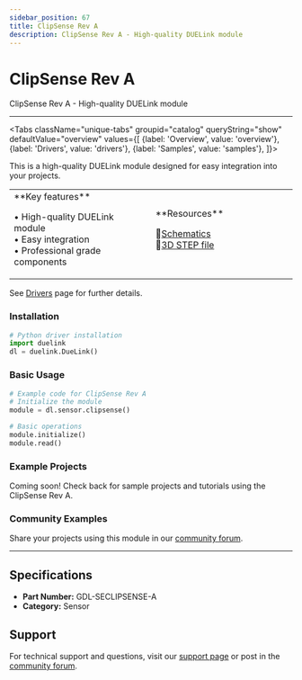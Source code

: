```yaml
---
sidebar_position: 67
title: ClipSense Rev A
description: ClipSense Rev A - High-quality DUELink module
---
```



# ClipSense Rev A

<ProductImageSelector 
  partNumber="seclipsense-a"
  productName="ClipSense Rev A"
/>

ClipSense Rev A - High-quality DUELink module

---

<Tabs className="unique-tabs" groupid="catalog" queryString="show" defaultValue="overview"
  values={[
    {label: 'Overview', value: 'overview'},
    {label: 'Drivers', value: 'drivers'},
    {label: 'Samples', value: 'samples'},
  ]}>

<TabItem value="overview">

This is a high-quality DUELink module designed for easy integration into your projects.

<table><td width='50%'>
**Key features**

• High-quality DUELink module<br/>
• Easy integration<br/>
• Professional grade components<br/>

</td><td width='50%'>
**Resources**
 
📄[Schematics](/sch/seclipsense-a.pdf)<br/>
🔩[3D STEP file](/3d/seclipsense-a.step)<br/>

</td></table>

</TabItem>

<TabItem value="drivers">

See [Drivers](../../engine/drivers) page for further details.

### Installation

```python
# Python driver installation
import duelink
dl = duelink.DueLink()
```

### Basic Usage

```python
# Example code for ClipSense Rev A
# Initialize the module
module = dl.sensor.clipsense()

# Basic operations
module.initialize()
module.read()
```

</TabItem>

<TabItem value="samples">

### Example Projects

Coming soon! Check back for sample projects and tutorials using the ClipSense Rev A.

### Community Examples

Share your projects using this module in our [community forum](https://forums.ghielectronics.com).

</TabItem>

</Tabs>

---

## Specifications

- **Part Number:** GDL-SECLIPSENSE-A
- **Category:** Sensor

## Support

For technical support and questions, visit our [support page](../../support) or post in the [community forum](https://forums.ghielectronics.com).

